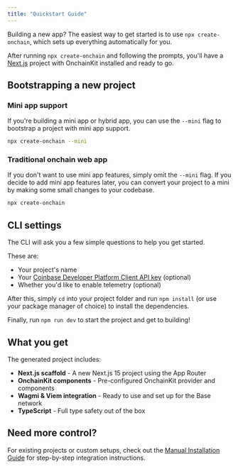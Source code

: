 ```yaml
---
title: "Quickstart Guide"
---
```


Building a new app? The easiest way to get started is to use `npx create-onchain`, which sets up everything automatically for you.

After running `npx create-onchain` and following the prompts, you'll have a [Next.js](https://nextjs.org/) project with OnchainKit installed and ready to go.

## Bootstrapping a new project

### Mini app support

If you're building a mini app or hybrid app, you can use the `--mini` flag to bootstrap a project with mini app support.

```bash Terminal
npx create-onchain --mini
```

### Traditional onchain web app

If you don't want to use mini app features, simply omit the `--mini` flag. If you decide to add mini app features later, you can convert your project to a mini by making some small changes to your codebase.

```bash Terminal
npx create-onchain
```

## CLI settings

The CLI will ask you a few simple questions to help you get started.

These are:

- Your project's name
- Your [Coinbase Developer Platform Client API key](https://portal.cdp.coinbase.com/products/onchainkit) (optional)
- Whether you'd like to enable telemetry (optional)

After this, simply `cd` into your project folder and run `npm install` (or use your package manager of choice) to install the dependencies.

Finally, run `npm run dev` to start the project and get to building!

## What you get

The generated project includes:

- **Next.js scaffold** - A new Next.js 15 project using the App Router
- **OnchainKit components** - Pre-configured OnchainKit provider and components
- **Wagmi & Viem integration** - Ready to use and set up for the Base network
- **TypeScript** - Full type safety out of the box

## Need more control?

For existing projects or custom setups, check out the [Manual Installation Guide](./manual-installation) for step-by-step integration instructions.
